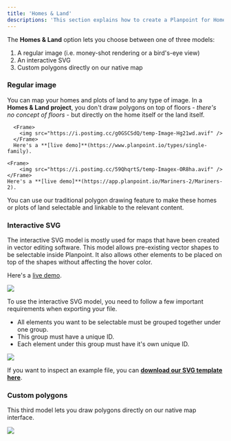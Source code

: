 ```yaml
---
title: 'Homes & Land'
descriptions: 'This section explains how to create a Planpoint for Homes & Land.'
---
```


The **Homes & Land** option lets you choose between one of three models:

1. A regular image (i.e. money-shot rendering or a bird's-eye view)
2. An interactive SVG
3. Custom polygons directly on our native map

### Regular image

You can map your homes and plots of land to any type of image. In a **Homes & Land project**, you don't draw polygons on top of floors - _there's no concept of floors_ - but directly on the home itself or the land itself.

<CardGroup cols={2}>
  <Card title="Example money-shot">

      <Frame>
        <img src="https://i.postimg.cc/g0GSCSdQ/temp-Image-Hg21wd.avif" />
      </Frame>
      Here's a **[live demo]**(https://www.planpoint.io/types/single-family).
  </Card>

  <Card title="Example bird's-eye view">

    <Frame>
        <img src="https://i.postimg.cc/59QhqrtS/temp-Imagex-OR8ha.avif" />
    </Frame>
    Here's a **[live demo]**(https://app.planpoint.io/Mariners-2/Mariners-2).
  </Card>
</CardGroup>

You can use our traditional polygon drawing feature to make these homes or plots of land selectable and linkable to the relevant content.

### Interactive SVG

The interactive SVG model is mostly used for maps that have been created in vector editing software. This model allows pre-existing vector shapes to be selectable inside Planpoint. It also allows other elements to be placed on top of the shapes without affecting the hover color.

Here's a [live demo](https://app.planpoint.io/Mariners3/Mariners).

<Frame>
  <img src="https://i.postimg.cc/dtqzPVB4/temp-Image6dfyw-M.avif" />
</Frame>

To use the interactive SVG model, you need to follow a few important requirements when exporting your file.

- All elements you want to be selectable must be grouped together under one group.
- This group must have a unique ID.
- Each element under this group must have it's own unique ID.

<Frame>
  <img src="https://i.postimg.cc/MTQQdwNS/temp-Imageafr-PIz.avif" />
</Frame>

<Note>If you want to inspect an example file, you can **[download our SVG template here](https://svgshare.com/i/14Pw.svg)**.</Note>

### Custom polygons

This third model lets you draw polygons directly on our native map interface.

<Frame>
  <img src="https://i.postimg.cc/856fSJv3/temp-Image-TC52-ZD.avif" />
</Frame>
